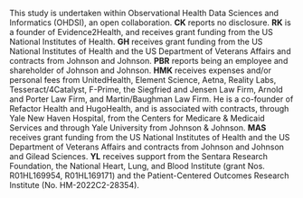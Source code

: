 This study is undertaken within Observational Health Data Sciences and Informatics (OHDSI), an open collaboration.
**CK** reports no disclosure.
**RK** is a founder of Evidence2Health, and receives grant funding from the US National Institutes of Health.
**GH** receives grant funding from the US National Institutes of Health and the US Department of Veterans Affairs and contracts from Johnson and Johnson.
**PBR** reports being an employee and shareholder of Johnson and Johnson.
**HMK** receives expenses and/or personal fees from UnitedHealth, Element Science, Aetna, Reality Labs, Tesseract/4Catalyst, F-Prime, the Siegfried and Jensen Law Firm, Arnold and Porter Law Firm, and Martin/Baughman Law Firm. He is a co-founder of Refactor Health and HugoHealth, and is associated with contracts, through Yale New Haven Hospital, from the Centers for Medicare & Medicaid Services and through Yale University from Johnson & Johnson.
**MAS** receives grant funding from the US National Institutes of Health and the US Department of Veterans Affairs and contracts from Johnson and Johnson and Gilead Sciences.
**YL** receives support from the Sentara Research Foundation, the National Heart, Lung, and Blood Institute (grant Nos. R01HL169954, R01HL169171) and the Patient-Centered Outcomes Research Institute (No. HM-2022C2-28354).
